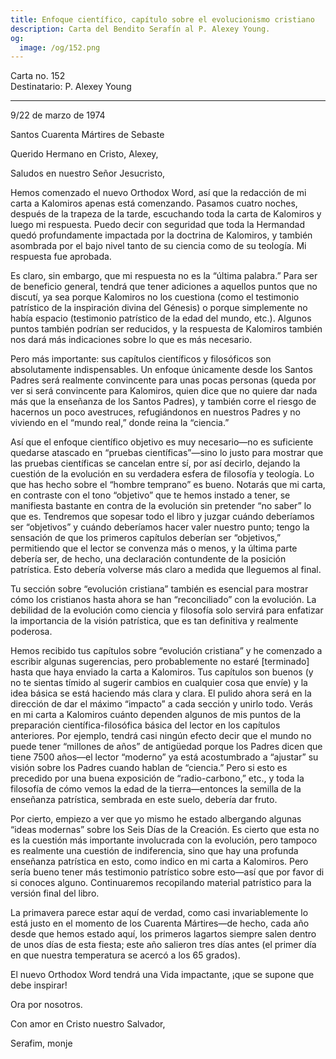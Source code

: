 ```yaml
---
title: Enfoque científico, capítulo sobre el evolucionismo cristiano
description: Carta del Bendito Serafín al P. Alexey Young.
og:
  image: /og/152.png
---
```


<div style={{textAlign:'right', fontFamily:'monospace'}}>Carta no. 152</div>
<div style={{textAlign:'left', fontFamily:'monospace'}}>Destinatario: P. Alexey Young</div>

---

9/22 de marzo de 1974

Santos Cuarenta Mártires de Sebaste

Querido Hermano en Cristo, Alexey,

Saludos en nuestro Señor Jesucristo,

Hemos comenzado el nuevo Orthodox Word, así que la redacción de mi carta a Kalomiros apenas está comenzando. Pasamos cuatro noches, después de la trapeza de la tarde, escuchando toda la carta de Kalomiros y luego mi respuesta. Puedo decir con seguridad que toda la Hermandad quedó profundamente impactada por la doctrina de Kalomiros, y también asombrada por el bajo nivel tanto de su ciencia como de su teología. Mi respuesta fue aprobada.

Es claro, sin embargo, que mi respuesta no es la “última palabra.” Para ser de beneficio general, tendrá que tener adiciones a aquellos puntos que no discutí, ya sea porque Kalomiros no los cuestiona (como el testimonio patrístico de la inspiración divina del Génesis) o porque simplemente no había espacio (testimonio patrístico de la edad del mundo, etc.). Algunos puntos también podrían ser reducidos, y la respuesta de Kalomiros también nos dará más indicaciones sobre lo que es más necesario.

Pero más importante: sus capítulos científicos y filosóficos son absolutamente indispensables. Un enfoque únicamente desde los Santos Padres será realmente convincente para unas pocas personas (queda por ver si será convincente para Kalomiros, quien dice que no quiere dar nada más que la enseñanza de los Santos Padres), y también corre el riesgo de hacernos un poco avestruces, refugiándonos en nuestros Padres y no viviendo en el “mundo real,” donde reina la “ciencia.”

Así que el enfoque científico objetivo es muy necesario—no es suficiente quedarse atascado en “pruebas científicas”—sino lo justo para mostrar que las pruebas científicas se cancelan entre sí, por así decirlo, dejando la cuestión de la evolución en su verdadera esfera de filosofía y teología. Lo que has hecho sobre el “hombre temprano” es bueno. Notarás que mi carta, en contraste con el tono “objetivo” que te hemos instado a tener, se manifiesta bastante en contra de la evolución sin pretender “no saber” lo que es. Tendremos que sopesar todo el libro y juzgar cuándo deberíamos ser “objetivos” y cuándo deberíamos hacer valer nuestro punto; tengo la sensación de que los primeros capítulos deberían ser “objetivos,” permitiendo que el lector se convenza más o menos, y la última parte debería ser, de hecho, una declaración contundente de la posición patrística. Esto debería volverse más claro a medida que lleguemos al final.

Tu sección sobre “evolución cristiana” también es esencial para mostrar cómo los cristianos hasta ahora se han “reconciliado” con la evolución. La debilidad de la evolución como ciencia y filosofía solo servirá para enfatizar la importancia de la visión patrística, que es tan definitiva y realmente poderosa.

Hemos recibido tus capítulos sobre “evolución cristiana” y he comenzado a escribir algunas sugerencias, pero probablemente no estaré [terminado] hasta que haya enviado la carta a Kalomiros. Tus capítulos son buenos (y no te sientas tímido al sugerir cambios en cualquier cosa que envíe) y la idea básica se está haciendo más clara y clara. El pulido ahora será en la dirección de dar el máximo “impacto” a cada sección y unirlo todo. Verás en mi carta a Kalomiros cuánto dependen algunos de mis puntos de la preparación científica-filosófica básica del lector en los capítulos anteriores. Por ejemplo, tendrá casi ningún efecto decir que el mundo no puede tener “millones de años” de antigüedad porque los Padres dicen que tiene 7500 años—el lector “moderno” ya está acostumbrado a “ajustar” su visión sobre los Padres cuando hablan de “ciencia.” Pero si esto es precedido por una buena exposición de “radio-carbono,” etc., y toda la filosofía de cómo vemos la edad de la tierra—entonces la semilla de la enseñanza patrística, sembrada en este suelo, debería dar fruto.

Por cierto, empiezo a ver que yo mismo he estado albergando algunas “ideas modernas” sobre los Seis Días de la Creación. Es cierto que esta no es la cuestión más importante involucrada con la evolución, pero tampoco es realmente una cuestión de indiferencia, sino que hay una profunda enseñanza patrística en esto, como indico en mi carta a Kalomiros. Pero sería bueno tener más testimonio patrístico sobre esto—así que por favor di si conoces alguno. Continuaremos recopilando material patrístico para la versión final del libro.

La primavera parece estar aquí de verdad, como casi invariablemente lo está justo en el momento de los Cuarenta Mártires—de hecho, cada año desde que hemos estado aquí, los primeros lagartos siempre salen dentro de unos días de esta fiesta; este año salieron tres días antes (el primer día en que nuestra temperatura se acercó a los 65 grados).

El nuevo Orthodox Word tendrá una Vida impactante, ¡que se supone que debe inspirar!

Ora por nosotros.

Con amor en Cristo nuestro Salvador,

Serafim, monje